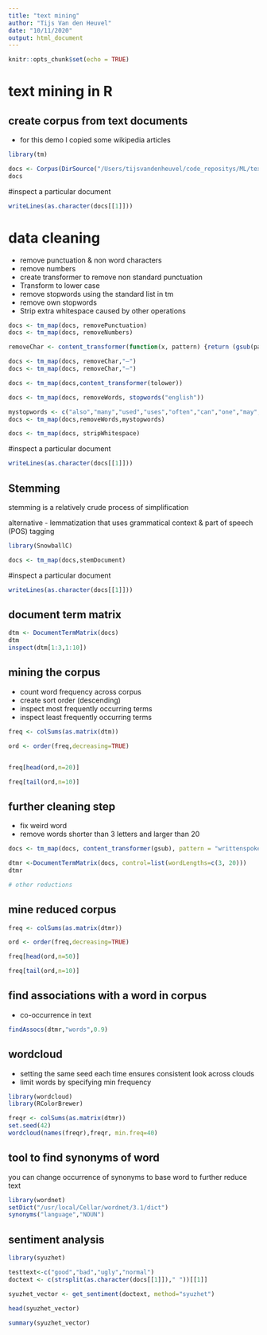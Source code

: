 ```yaml
---
title: "text mining"
author: "Tijs Van den Heuvel"
date: "10/11/2020"
output: html_document
---
```


```r
knitr::opts_chunk$set(echo = TRUE)
```

# text mining in R

## create corpus from text documents 
- for this demo I copied some wikipedia articles
```r
library(tm)

docs <- Corpus(DirSource("/Users/tijsvandenheuvel/code_repositys/ML/textdata"))
docs
```

#inspect a particular document
```r
writeLines(as.character(docs[[1]]))
```

# data cleaning
- remove punctuation & non word characters
- remove numbers
- create transformer to remove non standard punctuation
- Transform to lower case
- remove stopwords using the standard list in tm
- remove own stopwords
- Strip extra whitespace caused by other operations
```r
docs <- tm_map(docs, removePunctuation)
docs <- tm_map(docs, removeNumbers)

removeChar <- content_transformer(function(x, pattern) {return (gsub(pattern," ", x))})

docs <- tm_map(docs, removeChar,"–")
docs <- tm_map(docs, removeChar,"—")

docs <- tm_map(docs,content_transformer(tolower))

docs <- tm_map(docs, removeWords, stopwords("english"))

mystopwords <- c("also","many","used","uses","often","can","one","may","use")
docs <- tm_map(docs,removeWords,mystopwords)

docs <- tm_map(docs, stripWhitespace)
```

#inspect a particular document
```r
writeLines(as.character(docs[[1]]))
```

## Stemming

stemming is a relatively crude process of simplification

alternative
- lemmatization that uses grammatical context & part of speech (POS) tagging
```r
library(SnowballC)

docs <- tm_map(docs,stemDocument)
```

#inspect a particular document
```r
writeLines(as.character(docs[[1]]))
```

## document term matrix
```r
dtm <- DocumentTermMatrix(docs)
dtm
inspect(dtm[1:3,1:10])
```

## mining the corpus
- count word frequency across corpus 
- create sort order (descending)
- inspect most frequently occurring terms
- inspect least frequently occurring terms
```r
freq <- colSums(as.matrix(dtm))

ord <- order(freq,decreasing=TRUE)


freq[head(ord,n=20)]

freq[tail(ord,n=10)]   
```

## further cleaning step
- fix weird word
- remove words shorter than 3 letters and larger than 20 

```r
docs <- tm_map(docs, content_transformer(gsub), pattern = "writtenspoken", replacement = "written spoken")

dtmr <-DocumentTermMatrix(docs, control=list(wordLengths=c(3, 20)))
dtmr

# other reductions


```

## mine reduced corpus
```r
freq <- colSums(as.matrix(dtmr))

ord <- order(freq,decreasing=TRUE)

freq[head(ord,n=50)]

freq[tail(ord,n=10)]
```

## find associations with a word in corpus
- co-occurrence in text
```r
findAssocs(dtmr,"words",0.9)
```


## wordcloud
- setting the same seed each time ensures consistent look across clouds
- limit words by specifying min frequency
```r
library(wordcloud)
library(RColorBrewer)

freqr <- colSums(as.matrix(dtmr))
set.seed(42)
wordcloud(names(freqr),freqr, min.freq=40)
```


## tool to find synonyms of word

you can change occurrence of synonyms to base word to further reduce text
```r
library(wordnet)
setDict("/usr/local/Cellar/wordnet/3.1/dict")
synonyms("language","NOUN")
```

## sentiment analysis

```r
library(syuzhet)

testtext<-c("good","bad","ugly","normal")
doctext <- c(strsplit(as.character(docs[[1]])," "))[[1]]

syuzhet_vector <- get_sentiment(doctext, method="syuzhet")

head(syuzhet_vector)

summary(syuzhet_vector)

```






